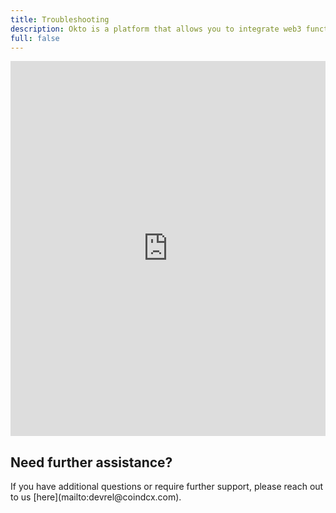 ```yaml
---
title: Troubleshooting
description: Okto is a platform that allows you to integrate web3 functionality into your app without building things from scratch.
full: false
---
```



<div style={{ width: '90%', margin: '0 auto' }}>
  <iframe
    id="typeform-widget"
    title="Troubleshooting Form"
    src="https://form.typeform.com/to/V4RNgRDt"
    width="100%"
    height="600rem"
    frameBorder="0"
    allowFullScreen
    style={{ border: 'none', borderRadius: '5px' }}
  ></iframe>
</div>

## Need further assistance?

<Callout>
If you have additional questions or require further support, please reach out to us [here](mailto:devrel@coindcx.com).
</Callout>